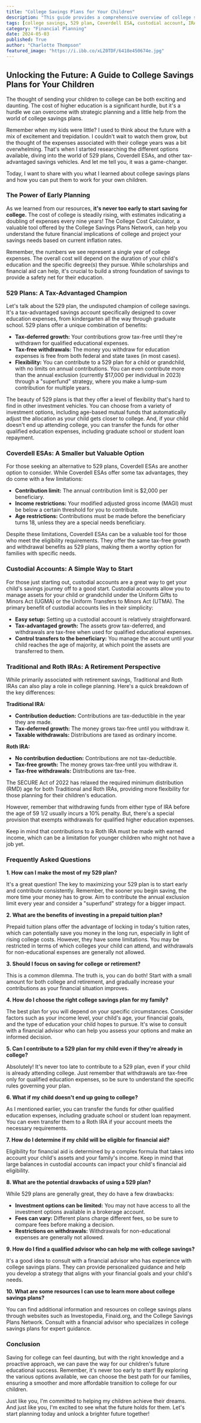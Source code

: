 ```yaml
---
title: "College Savings Plans for Your Children"
description: "This guide provides a comprehensive overview of college savings plans, including 529 plans, Coverdell ESAs, custodial accounts, and IRAs. Learn about tax advantages, contribution limits, eligibility requirements, and more to make informed decisions for your child's education."
tags: [college savings, 529 plan, Coverdell ESA, custodial account, IRA, financial planning, education expenses, college costs, tax benefits, investment strategies]
category: "Financial Planning"
date: 2024-05-03
published: True
author: "Charlotte Thompson"
featured_image: "https://i.ibb.co/xLZ0TDF/6418e450674e.jpg"
---
```


##  Unlocking the Future: A Guide to College Savings Plans for Your Children

The thought of sending your children to college can be both exciting and daunting. The cost of higher education is a significant hurdle, but it's a hurdle we can overcome with strategic planning and a little help from the world of college savings plans. 

Remember when my kids were little? I used to think about the future with a mix of excitement and trepidation.  I couldn't wait to watch them grow, but the thought of the expenses associated with their college years was a bit overwhelming.  That's when I started researching the different options available, diving into the world of 529 plans, Coverdell ESAs, and other tax-advantaged savings vehicles. And let me tell you, it was a game-changer.

Today, I want to share with you what I learned about college savings plans and how you can put them to work for your own children.

###  The Power of Early Planning

As we learned from our resources, **it's never too early to start saving for college.**  The cost of college is steadily rising, with estimates indicating a doubling of expenses every nine years!  The College Cost Calculator, a valuable tool offered by the College Savings Plans Network, can help you understand the future financial implications of college and project your savings needs based on current inflation rates.  

Remember, the numbers we see represent a single year of college expenses.  The overall cost will depend on the duration of your child's education and the specific degree(s) they pursue.  While scholarships and financial aid can help, it's crucial to build a strong foundation of savings to provide a safety net for their education.

###  529 Plans: A Tax-Advantaged Champion

Let's talk about the 529 plan, the undisputed champion of college savings.  It's a tax-advantaged savings account specifically designed to cover education expenses, from kindergarten all the way through graduate school.  529 plans offer a unique combination of benefits:

- **Tax-deferred growth:** Your contributions grow tax-free until they're withdrawn for qualified educational expenses.
- **Tax-free withdrawals:**  The money you withdraw for education expenses is free from both federal and state taxes (in most cases).
- **Flexibility:** You can contribute to a 529 plan for a child or grandchild, with no limits on annual contributions.  You can even contribute more than the annual exclusion (currently $17,000 per individual in 2023) through a "superfund" strategy, where you make a lump-sum contribution for multiple years.

The beauty of 529 plans is that they offer a level of flexibility that's hard to find in other investment vehicles.  You can choose from a variety of investment options, including age-based mutual funds that automatically adjust the allocation as your child gets closer to college.  And, if your child doesn't end up attending college, you can transfer the funds for other qualified education expenses, including graduate school or student loan repayment.

###  Coverdell ESAs: A Smaller but Valuable Option

For those seeking an alternative to 529 plans, Coverdell ESAs are another option to consider.  While Coverdell ESAs offer some tax advantages, they do come with a few limitations:

- **Contribution limit:** The annual contribution limit is $2,000 per beneficiary.
- **Income restrictions:**  Your modified adjusted gross income (MAGI) must be below a certain threshold for you to contribute.
- **Age restrictions:** Contributions must be made before the beneficiary turns 18, unless they are a special needs beneficiary.

Despite these limitations, Coverdell ESAs can be a valuable tool for those who meet the eligibility requirements.  They offer the same tax-free growth and withdrawal benefits as 529 plans, making them a worthy option for families with specific needs.

###  Custodial Accounts: A Simple Way to Start

For those just starting out, custodial accounts are a great way to get your child's savings journey off to a good start.  Custodial accounts allow you to manage assets for your child or grandchild under the Uniform Gifts to Minors Act (UGMA) or the Uniform Transfers to Minors Act (UTMA).  The primary benefit of custodial accounts lies in their simplicity: 

- **Easy setup:** Setting up a custodial account is relatively straightforward.
- **Tax-advantaged growth:** The assets grow tax-deferred, and withdrawals are tax-free when used for qualified educational expenses.
- **Control transfers to the beneficiary:**  You manage the account until your child reaches the age of majority, at which point the assets are transferred to them.

###  Traditional and Roth IRAs: A Retirement Perspective

While primarily associated with retirement savings, Traditional and Roth IRAs can also play a role in college planning.  Here's a quick breakdown of the key differences:

**Traditional IRA:**
- **Contribution deduction:**  Contributions are tax-deductible in the year they are made.
- **Tax-deferred growth:** The money grows tax-free until you withdraw it.
- **Taxable withdrawals:** Distributions are taxed as ordinary income.

**Roth IRA:**
- **No contribution deduction:** Contributions are not tax-deductible.
- **Tax-free growth:** The money grows tax-free until you withdraw it.
- **Tax-free withdrawals:** Distributions are tax-free.

The SECURE Act of 2022 has relaxed the required minimum distribution (RMD) age for both Traditional and Roth IRAs, providing more flexibility for those planning for their children's education.  

However, remember that withdrawing funds from either type of IRA before the age of 59 1/2 usually incurs a 10% penalty.  But, there's a special provision that exempts withdrawals for qualified higher education expenses.  

Keep in mind that contributions to a Roth IRA must be made with earned income, which can be a limitation for younger children who might not have a job yet.

###  Frequently Asked Questions

**1. How can I make the most of my 529 plan?**

It's a great question! The key to maximizing your 529 plan is to start early and contribute consistently.  Remember, the sooner you begin saving, the more time your money has to grow.  Aim to contribute the annual exclusion limit every year and consider a "superfund" strategy for a bigger impact.

**2. What are the benefits of investing in a prepaid tuition plan?**

Prepaid tuition plans offer the advantage of locking in today's tuition rates, which can potentially save you money in the long run, especially in light of rising college costs.  However, they have some limitations.  You may be restricted in terms of which colleges your child can attend, and withdrawals for non-educational expenses are generally not allowed.  

**3. Should I focus on saving for college or retirement?**

This is a common dilemma. The truth is, you can do both!  Start with a small amount for both college and retirement, and gradually increase your contributions as your financial situation improves.  

**4. How do I choose the right college savings plan for my family?**

The best plan for you will depend on your specific circumstances.  Consider factors such as your income level, your child's age, your financial goals, and the type of education your child hopes to pursue.  It's wise to consult with a financial advisor who can help you assess your options and make an informed decision.

**5. Can I contribute to a 529 plan for my child even if they're already in college?**

Absolutely!  It's never too late to contribute to a 529 plan, even if your child is already attending college.  Just remember that withdrawals are tax-free only for qualified education expenses, so be sure to understand the specific rules governing your plan.

**6.  What if my child doesn't end up going to college?**

As I mentioned earlier,  you can transfer the funds for other qualified education expenses, including graduate school or student loan repayment.  You can even transfer them to a Roth IRA if your account meets the necessary requirements.

**7.  How do I determine if my child will be eligible for financial aid?**

Eligibility for financial aid is determined by a complex formula that takes into account your child's assets and your family's income.  Keep in mind that large balances in custodial accounts can impact your child's financial aid eligibility.

**8.  What are the potential drawbacks of using a 529 plan?**

While 529 plans are generally great, they do have a few drawbacks:

- **Investment options can be limited:**  You may not have access to all the investment options available in a brokerage account.
- **Fees can vary:** Different plans charge different fees, so be sure to compare fees before making a decision.
- **Restrictions on withdrawals:** Withdrawals for non-educational expenses are generally not allowed.

**9.  How do I find a qualified advisor who can help me with college savings?**

It's a good idea to consult with a financial advisor who has experience with college savings plans.  They can provide personalized guidance and help you develop a strategy that aligns with your financial goals and your child's needs.


**10. What are some resources I can use to learn more about college savings plans?**

You can find additional information and resources on college savings plans through websites such as Investopedia, Finaid.org, and the College Savings Plans Network.  Consult with a financial advisor who specializes in college savings plans for expert guidance.

###  Conclusion

Saving for college can feel daunting, but with the right knowledge and a proactive approach, we can pave the way for our children's future educational success.  Remember, it's never too early to start!   By exploring the various options available, we can choose the best path for our families, ensuring a smoother and more affordable transition to college for our children.  

Just like you, I'm committed to helping my children achieve their dreams.  And just like you, I'm excited to see what the future holds for them.  Let's start planning today and unlock a brighter future together! 